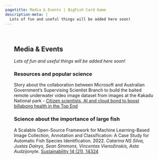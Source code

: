 ```yaml
---
pagetitle: Media & Events | BigFish Card Game
description-meta: |
  Lots of fun and useful things will be added here soon!
---
```


::: {.column-screen-nogap .hero-img .hero-strip-page .img-container}
   
:::

::::::: {.column-page style="margin-left: 2em; margin-right: 2em;"}
## Media & Events

::: text-center
*Lots of fun and useful things will be added here soon!*
:::


### Resources and popular science

<!-- **Short video about Asta's Pew fellowship project and vision for healthy oceans** -->

Story about the collaboration between Microsoft and Australian Government's Supervising Scientist Branch to build the baited remote underwater video image dataset from images at the Kakadu National park - [Citizen scientists, AI and cloud bond to boost billabong health in the Top End](https://news.microsoft.com/en-au/features/citizen-scientists-ai-and-cloud-bond-to-boost-billabong-health-in-the-top-end/)

### Science about the importance of large fish

A Scalable Open-Source Framework for Machine Learning-Based Image Collection, Annotation and Classification: A Case Study for Automatic Fish Species Identification. [2022.]{style="color:black;"} *Catarina NS Silva, Justas Dainys, Sean Simmons, Vincentas Vienožinskis, Asta Audzijonyte*. [Sustainability 14 (21), 14324](https://www.mdpi.com/2071-1050/14/21/14324)
:::::::
